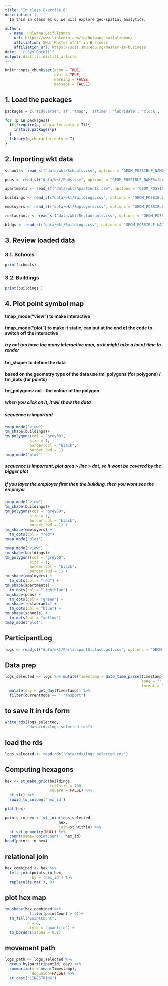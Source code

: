 ```yaml
---
title: "In class Exercise 6"
description: |
  In this in class ex 6, we will explore geo-spatial analytics.
  
author:
  - name: Hulwana Saifulzaman 
    url: https://www.linkedin.com/in/hulwana-saifulzaman/
    affiliation: SMU, Master of IT in Business
    affiliation_url: https://scis.smu.edu.sg/master-it-business
date: "`r Sys.Date()`"
output: distill::distill_article
---
```


```r
knitr::opts_chunk$set(echo = TRUE,
                      eval = TRUE,
                      warning = FALSE,
                      message = FALSE)
```

## 1. Load the packages
```r
packages = c('tidyverse','sf','tmap', 'sftime', 'lubridate', 'clock', 'rmarkdown')

for (p in packages){
  if(!require(p, character.only = T)){
    install.packages(p)
  }
  library(p,character.only = T)
}
```

## 2. Importing wkt data

```r
schools<- read_sf("data/wkt/Schools.csv", options = "GEOM_POSSIBLE_NAMES=location")

pubs <- read_sf("data/wkt/Pubs.csv", options = "GEOM_POSSIBLE_NAMES=location")

apartments <- read_sf("data/wkt/Apartments.csv", options = "GEOM_POSSIBLE_NAMES=location")

buildings <- read_sf("data/wkt/Buildings.csv", options = "GEOM_POSSIBLE_NAMES=location")

employers <- read_sf("data/wkt/Employers.csv", options = "GEOM_POSSIBLE_NAMES=location")

restaurants <- read_sf("data/wkt/Restaurants.csv", options = "GEOM_POSSIBLE_NAMES=location")

bldgs <- read_sf("data/wkt/Buildings.csv", options = "GEOM_POSSIBLE_NAMES=location")
```

## 3. Review loaded data

### 3.1. Schools

```r
print(schools)
```

### 3.2. Buildings

```r
print(buildings )
```

## 4. Plot point symbol map

#### tmap_mode("view") to make interactive
#### tmap_mode("plot")  to make it static, can put at the end of the code to switch off the interactive
##### try not too have too many interactive map, as it might take a lot of time to render

#### tm_shape: to define the data
#### based on the geometry type of the data use tm_polygons (for polygons) / tm_dots (for points)
#### tm_polygons: col - the colour of the polygon
##### when you click on it, it wil show the data

##### sequence is important

```r
tmap_mode("view")
tm_shape(buildings)+
tm_polygons(col = "grey60",
           size = 1,
           border.col = "black",
           border.lwd = 1)
tmap_mode("plot")
```

##### sequence is important, plot area > line > dot, so it wont be covered by the bigger plot
##### if you layer the employer first then the building, then you wont see the employer

```r
tmap_mode("view")
tm_shape(buildings)+
tm_polygons(col = "grey60",
           size = 1,
           border.col = "black",
           border.lwd = 1) +
tm_shape(employers) +
  tm_dots(col = "red")
tmap_mode("plot")
```


```r
tmap_mode("view")
tm_shape(buildings)+
tm_polygons(col = "grey60",
           size = 1,
           border.col = "black",
           border.lwd = 1) +
tm_shape(employers) +
  tm_dots(col = "red") +
tm_shape(apartments) +
  tm_dots(col = "lightblue") +
tm_shape(pubs) +
  tm_dots(col = "green") +
tm_shape(restaurants) +
  tm_dots(col = "blue") +
tm_shape(schools) +
  tm_dots(col = "yellow")
tmap_mode("plot")
```


## ParticipantLog

```r
logs <- read_sf("data/wkt/ParticipantStatusLogs1.csv", options = "GEOM_POSSIBLE_NAMES=currentLocation")
```


## Data prep

```r
logs_selected <- logs %>% mutate(Timestamp = date_time_parse(timestamp,
                                                             zone = "",
                                                             format = "%Y-%m-%dT%H:%M:%S")) %>% 
  mutate(day = get_day(Timestamp)) %>% 
  filter(currentMode == "Transport")
```

## to save it in rds form

```r
write_rds(logs_selected, 
          "data/rds/logs_selected.rds")
```

##  load the rds
```r
logs_selected <- read_rds("data/rds/logs_selected.rds")
```

## Computing hexagons

```r

hex <- st_make_grid(buildings,
                    cellsize = 100,
                    square = FALSE) %>%
  st_sf() %>%
  rowid_to_column('hex_id')

plot(hex)
```


```r
points_in_hex <- st_join(logs_selected, 
                        hex, 
                        join=st_within) %>%
  st_set_geometry(NULL) %>%
  count(name='pointCount', hex_id)
head(points_in_hex)
```

## relational join 

```r
hex_combined <- hex %>%
  left_join(points_in_hex, 
            by = 'hex_id') %>%
  replace(is.na(.), 0)
```

## plot hex map

```r
tm_shape(hex_combined %>%
           filter(pointCount > 0))+
  tm_fill("pointCount",
          n = 8,
          style = "quantile") +
  tm_borders(alpha = 0.1)
```

## movement path

```r
logs_path <- logs_selected %>%
  group_by(participantId, day) %>%
  summarize(m = mean(Timestamp), 
            do_union=FALSE) %>%
  st_cast("LINESTRING")
```

